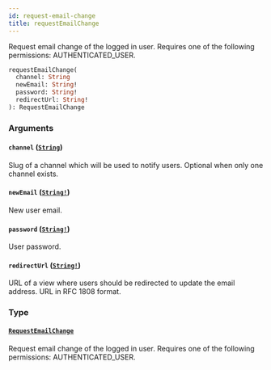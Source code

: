 ```yaml
---
id: request-email-change
title: requestEmailChange
---
```


Request email change of the logged in user. Requires one of the following permissions: AUTHENTICATED_USER.

```graphql
requestEmailChange(
  channel: String
  newEmail: String!
  password: String!
  redirectUrl: String!
): RequestEmailChange

```

### Arguments

#### `channel` ([`String`](../../../developer/api-reference/scalars/string))

Slug of a channel which will be used to notify users. Optional when only one channel exists.

#### `newEmail` ([`String!`](../../../developer/api-reference/scalars/string))

New user email.

#### `password` ([`String!`](../../../developer/api-reference/scalars/string))

User password.

#### `redirectUrl` ([`String!`](../../../developer/api-reference/scalars/string))

URL of a view where users should be redirected to update the email address. URL in RFC 1808 format.

### Type

#### [`RequestEmailChange`](../../../developer/api-reference/objects/request-email-change)

Request email change of the logged in user. Requires one of the following permissions: AUTHENTICATED_USER.
